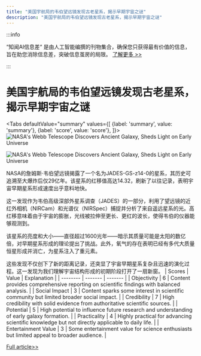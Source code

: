 ```yaml
---
title: "美国宇航局的韦伯望远镜发现古老星系，揭示早期宇宙之谜"
description: "美国宇航局的韦伯望远镜发现古老星系，揭示早期宇宙之谜"
---
```



:::info

“知闻AI信息差“ 是由人工智能编撰的刊物集合，确保您只获得最有价值的信息，旨在助您消除信息差，突破信息茧房的局限。  [了解更多 >>](/)

:::

# 美国宇航局的韦伯望远镜发现古老星系，揭示早期宇宙之谜


<Tabs
	defaultValue="summary"
	values={[
	{label: 'summary', value: 'summary'},
	{label: 'score', value: 'score'},
]}>
<TabItem value="summary">
<img
  src="https://image.informedainews.com/2024/06/Tec-E7D-1717983459-0.jpg"
  alt="NASA's Webb Telescope Discovers Ancient Galaxy, Sheds Light on Early Universe"
/>

<img
  src="https://image.informedainews.com/2024/06/Tec-nVy-1717983459-1.jpg"
  alt="NASA's Webb Telescope Discovers Ancient Galaxy, Sheds Light on Early Universe"
/>



NASA的詹姆斯·韦伯望远镜揭露了一个名为JADES-GS-z14-0的星系，其历史可追溯至大爆炸后仅29亿年。该星系的红移值高达14.32，刷新了以往记录，表明宇宙早期星系形成速度出乎意料地快。

这一发现作为韦伯高级深部外星系调查（JADES）的一部分，利用了望远镜的近红外相机（NIRCam）和光谱仪（NIRSpec）捕捉并分析了来自遥远星系的光。高红移意味着由于宇宙的膨胀，光线被拉伸至更长、更红的波长，使得韦伯的仪器能够观测到。

该星系的亮度和大小——直径超过1600光年——暗示其质量可能是太阳的数亿倍，对早期星系形成的理论提出了挑战。此外，氧气的存在表明已经有多代大质量恒星形成并消亡，为星系注入了重元素。

这些发现不仅创下了新的距离记录，还突显了宇宙早期星系复杂且迅速的演化过程。这一发现为我们理解宇宙结构形成的初期阶段打开了一扇新窗。
</TabItem>
<TabItem value="score">
	| Scores     | Value   | Explanation |
	| -------- | ------- | ------- |
	| Objectivity  | 6    | Content provides comprehensive reporting on scientific findings with balanced analysis.    |
	| Social Impact | 3     | Content sparks some interest in scientific community but limited broader social impact.    |
	| Credibility    | 7    | High credibility with solid evidence from authoritative scientific sources.    |
	| Potential    | 5    | High potential to influence future research and understanding of early galaxy formation.    |
	| Practicality    | 4    | Highly practical for advancing scientific knowledge but not directly applicable to daily life.    |
	| Entertainment Value    | 3    | Some entertainment value for science enthusiasts but limited appeal to broader audience.    |
</TabItem>
</Tabs>

[Full article>>](https://www.cnbeta.com.tw/articles/science/1434137.htm)
